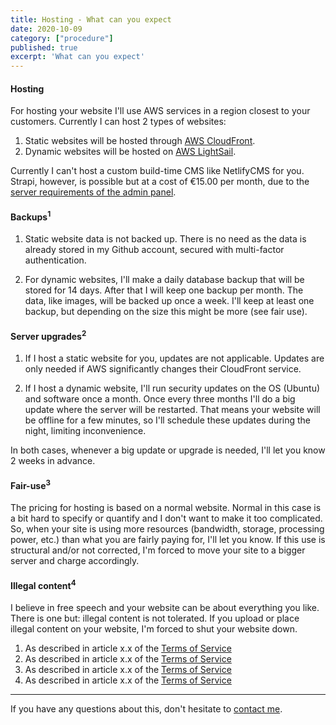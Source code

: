 ```yaml
---
title: Hosting - What can you expect
date: 2020-10-09
category: ["procedure"]
published: true
excerpt: 'What can you expect'
---
```


#### Hosting

For hosting your website I'll use AWS services in a region closest to your customers. Currently I can host 2 types of websites:

1. Static websites will be hosted through [AWS CloudFront](https://aws.amazon.com/cloudfront/).
2. Dynamic websites will be hosted on [AWS LightSail](https://aws.amazon.com/lightsail/).

Currently I can't host a custom build-time CMS like NetlifyCMS for you. Strapi, however, is possible but at a cost of €15.00 per month, due to the [server requirements of the admin panel](https://strapi.io/documentation/3.0.0-beta.x/deployment/amazon-aws.html#_3-click-on-the-blue-launch-instance-button).

#### Backups<sup>1</sup>

1. Static website data is not backed up. There is no need as the data is already stored in my Github account, secured with multi-factor authentication.

2. For dynamic websites, I'll make a daily database backup that will be stored for 14 days. After that I will keep one backup per month. The data, like images, will be backed up once a week. I'll keep at least one backup, but depending on the size this might be more (see fair use).

#### Server upgrades<sup>2</sup>

1. If I host a static website for you, updates are not applicable. Updates are only needed if AWS significantly changes their CloudFront service.

2. If I host a dynamic website, I'll run security updates on the OS (Ubuntu) and software once a month. Once every three months I'll do a big update where the server will be restarted. That means your website will be offline for a few minutes, so I'll schedule these updates during the night, limiting inconvenience.

In both cases, whenever a big update or upgrade is needed, I'll let you know 2 weeks in advance.

#### Fair-use<sup>3</sup>

The pricing for hosting is based on a normal website. Normal in this case is a bit hard to specify or quantify and I don't want to make it too complicated. So, when your site is using more resources (bandwidth, storage, processing power, etc.) than what you are fairly paying for, I'll let you know. If this use is structural and/or not corrected, I'm forced to move your site to a bigger server and charge accordingly.

#### Illegal content<sup>4</sup>

I believe in free speech and your website can be about everything you like. There is one but: illegal content is not tolerated. If you upload or place illegal content on your website, I'm forced to shut your website down.

1. As described in article x.x of the [Terms of Service](/terms-of-service)
2. As described in article x.x of the [Terms of Service](/terms-of-service)
3. As described in article x.x of the [Terms of Service](/terms-of-service)
4. As described in article x.x of the [Terms of Service](/terms-of-service)

***

If you have any questions about this, don't hesitate to [contact me](/home#Contact).